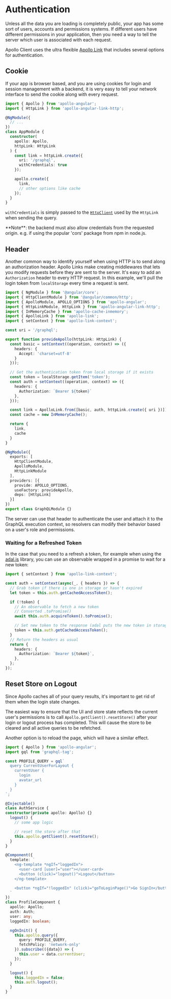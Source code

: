 
# Authentication

Unless all the data you are loading is completely public, your app has some sort of users, accounts and permissions systems. If different users have different permissions in your application, then you need a way to tell the server which user is associated with each request.

Apollo Client uses the ultra flexible [Apollo Link](https://www.apollographql.com/docs/link) that includes several options for authentication.

## Cookie

If your app is browser based, and you are using cookies for login and session management with a backend, it is very easy to tell your network interface to send the cookie along with every request.

```ts
import { Apollo } from 'apollo-angular';
import { HttpLink } from 'apollo-angular-link-http';

@NgModule({
  // ...
})
class AppModule {
  constructor(
    apollo: Apollo,
    httpLink: HttpLink
  ) {
    const link = httpLink.create({
      uri: '/graphql',
      withCredentials: true
    });

    apollo.create({
      link,
      // other options like cache
    });
  }
}
```

`withCredentials` is simply passed to the [`HttpClient`](https://angular.io/api/common/http/HttpClient) used by the `HttpLink` when sending the query.

<Callout>
**Note**: the backend must also allow credentials from the requested origin. e.g. if using the popular 'cors' package from npm in node.js.
</Callout>

## Header

Another common way to identify yourself when using HTTP is to send along an authorization header. Apollo Links make creating middlewares that lets you modify requests before they are sent to the server. It's easy to add an `Authorization` header to every HTTP request. In this example, we'll pull the login token from `localStorage` every time a request is sent.

```ts filename="graphql.module.ts"
import { NgModule } from '@angular/core';
import { HttpClientModule } from '@angular/common/http';
import { ApolloModule, APOLLO_OPTIONS } from 'apollo-angular';
import { HttpLinkModule, HttpLink } from 'apollo-angular-link-http';
import { InMemoryCache } from 'apollo-cache-inmemory';
import { ApolloLink } from 'apollo-link';
import { setContext } from 'apollo-link-context';

const uri = '/graphql';

export function provideApollo(httpLink: HttpLink) {
  const basic = setContext((operation, context) => ({
    headers: {
      Accept: 'charset=utf-8'
    }
  }));

  // Get the authentication token from local storage if it exists
  const token = localStorage.getItem('token');
  const auth = setContext((operation, context) => ({
    headers: {
      Authorization: `Bearer ${token}`
    },
  }));

  const link = ApolloLink.from([basic, auth, httpLink.create({ uri })]);
  const cache = new InMemoryCache();

  return {
    link,
    cache
  }
}

@NgModule({
  exports: [
    HttpClientModule,
    ApolloModule,
    HttpLinkModule
  ],
  providers: [{
    provide: APOLLO_OPTIONS,
    useFactory: provideApollo,
    deps: [HttpLink]
  }]
})
export class GraphQLModule {}

```

The server can use that header to authenticate the user and attach it to the GraphQL execution context, so resolvers can modify their behavior based on a user's role and permissions.

### Waiting for a Refreshed Token

In the case that you need to a refresh a token, for example when using the [adal.js](https://github.com/AzureAD/azure-activedirectory-library-for-js) library, you can use an observable wrapped in a promise to wait for a new token:

```ts
import { setContext } from 'apollo-link-context';

const auth = setContext(async(_, { headers }) => {
  // Grab token if there is one in storage or hasn't expired
  let token = this.auth.getCachedAccessToken();

  if (!token) {
    // An observable to fetch a new token
    // Converted .toPromise()
    await this.auth.acquireToken().toPromise();

    // Set new token to the response (adal puts the new token in storage when fetched)
    token = this.auth.getCachedAccessToken();
  }
  // Return the headers as usual
  return {
    headers: {
      Authorization: `Bearer ${token}`,
    },
  };
});
```

## Reset Store on Logout

Since Apollo caches all of your query results, it's important to get rid of them when the login state changes.

The easiest way to ensure that the UI and store state reflects the current user's permissions is to call `Apollo.getClient().resetStore()` after your login or logout process has completed. This will cause the store to be cleared and all active queries to be refetched.

Another option is to reload the page, which will have a similar effect.

```ts
import { Apollo } from 'apollo-angular';
import gql from 'graphql-tag';

const PROFILE_QUERY = gql`
  query CurrentUserForLayout {
    currentUser {
      login
      avatar_url
    }
  }
`;

@Injectable()
class AuthService {
constructor(private apollo: Apollo) {}
  logout() {
    // some app logic

    // reset the store after that
    this.apollo.getClient().resetStore();
  }
}

@Component({
  template: `
    <ng-template *ngIf="loggedIn">
      <user-card [user]="user"></user-card>
      <button (click)="logout()">Logout</button>
    </ng-template>

    <button *ngIf="!loggedIn" (click)="goToLoginPage()">Go SignIn</button>
  `
})
class ProfileComponent {
  apollo: Apollo;
  auth: Auth;
  user: any;
  loggedIn: boolean;

  ngOnInit() {
    this.apollo.query({
      query: PROFILE_QUERY,
      fetchPolicy: 'network-only'
    }).subscribe(({data}) => {
      this.user = data.currentUser;
    });
  }

  logout() {
    this.loggedIn = false;
    this.auth.logout();
  }
}
```
